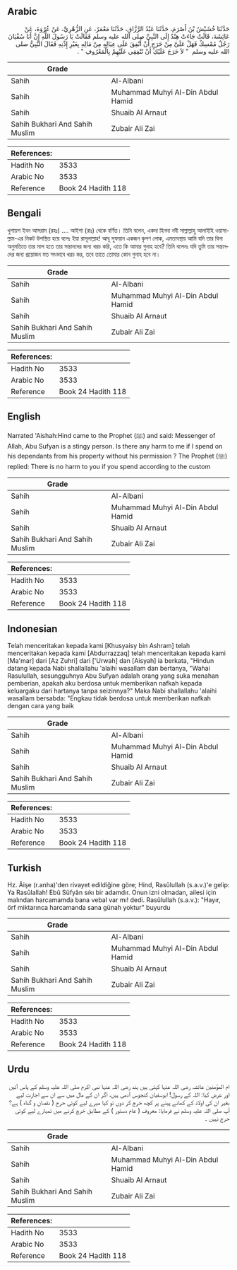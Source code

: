 ## Arabic


<div dir="rtl" lang="ar" style={{fontSize:'larger',backgroundColor:'#f8f9fa',padding:20}}>
حَدَّثَنَا خُشَيْشُ بْنُ أَصْرَمَ، حَدَّثَنَا عَبْدُ الرَّزَّاقِ، حَدَّثَنَا مَعْمَرٌ، عَنِ الزُّهْرِيِّ، عَنْ عُرْوَةَ، عَنْ عَائِشَةَ، قَالَتْ جَاءَتْ هِنْدٌ إِلَى النَّبِيِّ صلى الله عليه وسلم فَقَالَتْ يَا رَسُولَ اللَّهِ إِنَّ أَبَا سُفْيَانَ رَجُلٌ مُمْسِكٌ فَهَلْ عَلَىَّ مِنْ حَرَجٍ أَنْ أُنْفِقَ عَلَى عِيَالِهِ مِنْ مَالِهِ بِغَيْرِ إِذْنِهِ فَقَالَ النَّبِيُّ صلى الله عليه وسلم ‏ "‏ لاَ حَرَجَ عَلَيْكِ أَنْ تُنْفِقِي عَلَيْهِمْ بِالْمَعْرُوفِ ‏"‏ ‏.‏
</div>
<div style={{backgroundColor:'#f8f9fa',padding:20, marginBottom: 10}}><table> <thead> <tr> <th>Grade</th> <th></th> </tr> </thead> <tbody> <tr><td>Sahih</td><td>Al-Albani</td></tr><tr><td>Sahih</td><td>Muhammad Muhyi Al-Din Abdul Hamid</td></tr><tr><td>Sahih</td><td>Shuaib Al Arnaut</td></tr><tr><td>Sahih Bukhari And Sahih Muslim</td><td>Zubair Ali Zai</td></tr></tbody></table><table> <thead> <tr> <th>References:</th> <th></th> </tr> </thead> <tbody><tr><td>Hadith No</td><td>3533</td></tr><tr><td>Arabic No</td><td>3533</td></tr><tr><td>Reference</td><td>Book 24 Hadith 118</td></tr></tbody></table></div>

## Bengali


<div dir="ltr" lang="bn" style={{fontSize:'larger',backgroundColor:'#f8f9fa',padding:20}}>
খুশায়শ ইবন আসরাম (রহঃ) .... আইশা (রাঃ) থেকে বর্ণিত। তিনি বলেন, একদা হিনদা নবী সাল্লাল্লাহু আলাইহি ওয়াসাল্লাম-এর নিকট উপস্থিত হয়ে বলেঃ ইয়া রাসূলাল্লাহ! আবূ সুফয়ান একজন কৃপণ লোক, এমতাবস্থায় আমি যদি তার বিনা অনুমতিতে তার মাল হতে তার সন্তানদের জন্য খরচ করি, এতে কি আমার গুনাহ হবে? তিনি বলেনঃ যদি তুমি তার সন্তানদের জন্য প্রয়োজন মত সৎভাবে খরচ কর, তবে তাতে তোমার কোন গুনাহ হবে না।
</div>
<div style={{backgroundColor:'#f8f9fa',padding:20, marginBottom: 10}}><table> <thead> <tr> <th>Grade</th> <th></th> </tr> </thead> <tbody> <tr><td>Sahih</td><td>Al-Albani</td></tr><tr><td>Sahih</td><td>Muhammad Muhyi Al-Din Abdul Hamid</td></tr><tr><td>Sahih</td><td>Shuaib Al Arnaut</td></tr><tr><td>Sahih Bukhari And Sahih Muslim</td><td>Zubair Ali Zai</td></tr></tbody></table><table> <thead> <tr> <th>References:</th> <th></th> </tr> </thead> <tbody><tr><td>Hadith No</td><td>3533</td></tr><tr><td>Arabic No</td><td>3533</td></tr><tr><td>Reference</td><td>Book 24 Hadith 118</td></tr></tbody></table></div>

## English


<div dir="ltr" lang="en" style={{fontSize:'larger',backgroundColor:'#f8f9fa',padding:20}}>
Narrated 'Aishah:Hind came to the Prophet (ﷺ) and said: Messenger of Allah, Abu Sufyan is a stingy person. Is there any harm to me if I spend on his dependants from his property without his permission ? The Prophet (ﷺ) replied: There is no harm to you if you spend according to the custom
</div>
<div style={{backgroundColor:'#f8f9fa',padding:20, marginBottom: 10}}><table> <thead> <tr> <th>Grade</th> <th></th> </tr> </thead> <tbody> <tr><td>Sahih</td><td>Al-Albani</td></tr><tr><td>Sahih</td><td>Muhammad Muhyi Al-Din Abdul Hamid</td></tr><tr><td>Sahih</td><td>Shuaib Al Arnaut</td></tr><tr><td>Sahih Bukhari And Sahih Muslim</td><td>Zubair Ali Zai</td></tr></tbody></table><table> <thead> <tr> <th>References:</th> <th></th> </tr> </thead> <tbody><tr><td>Hadith No</td><td>3533</td></tr><tr><td>Arabic No</td><td>3533</td></tr><tr><td>Reference</td><td>Book 24 Hadith 118</td></tr></tbody></table></div>

## Indonesian


<div dir="ltr" lang="id" style={{fontSize:'larger',backgroundColor:'#f8f9fa',padding:20}}>
Telah menceritakan kepada kami [Khusyaisy bin Ashram] telah menceritakan kepada kami [Abdurrazzaq] telah menceritakan kepada kami [Ma'mar] dari [Az Zuhri] dari ['Urwah] dan [Aisyah] ia berkata, "Hindun datang kepada Nabi shallallahu 'alaihi wasallam dan bertanya, "Wahai Rasulullah, sesungguhnya Abu Sufyan adalah orang yang suka menahan pemberian, apakah aku berdosa untuk memberikan nafkah kepada keluargaku dari hartanya tanpa seizinnya?" Maka Nabi shallallahu 'alaihi wasallam bersabda: "Engkau tidak berdosa untuk memberikan nafkah dengan cara yang baik
</div>
<div style={{backgroundColor:'#f8f9fa',padding:20, marginBottom: 10}}><table> <thead> <tr> <th>Grade</th> <th></th> </tr> </thead> <tbody> <tr><td>Sahih</td><td>Al-Albani</td></tr><tr><td>Sahih</td><td>Muhammad Muhyi Al-Din Abdul Hamid</td></tr><tr><td>Sahih</td><td>Shuaib Al Arnaut</td></tr><tr><td>Sahih Bukhari And Sahih Muslim</td><td>Zubair Ali Zai</td></tr></tbody></table><table> <thead> <tr> <th>References:</th> <th></th> </tr> </thead> <tbody><tr><td>Hadith No</td><td>3533</td></tr><tr><td>Arabic No</td><td>3533</td></tr><tr><td>Reference</td><td>Book 24 Hadith 118</td></tr></tbody></table></div>

## Turkish


<div dir="ltr" lang="tr" style={{fontSize:'larger',backgroundColor:'#f8f9fa',padding:20}}>
Hz. Âişe (r.anha)'den rivayet edildiğine göre; Hind, Rasûlullah (s.a.v.)'e gelip: Ya Rasûlallah! Ebû Süfyân sıkı bir adamdır. Onun izni olmadan, ailesi için malından harcamamda bana vebal var mı! dedi. Rasûlullah (s.a.v.): "Hayır, örf miktarınca harcamanda sana günah yoktur" buyurdu
</div>
<div style={{backgroundColor:'#f8f9fa',padding:20, marginBottom: 10}}><table> <thead> <tr> <th>Grade</th> <th></th> </tr> </thead> <tbody> <tr><td>Sahih</td><td>Al-Albani</td></tr><tr><td>Sahih</td><td>Muhammad Muhyi Al-Din Abdul Hamid</td></tr><tr><td>Sahih</td><td>Shuaib Al Arnaut</td></tr><tr><td>Sahih Bukhari And Sahih Muslim</td><td>Zubair Ali Zai</td></tr></tbody></table><table> <thead> <tr> <th>References:</th> <th></th> </tr> </thead> <tbody><tr><td>Hadith No</td><td>3533</td></tr><tr><td>Arabic No</td><td>3533</td></tr><tr><td>Reference</td><td>Book 24 Hadith 118</td></tr></tbody></table></div>

## Urdu


<div dir="rtl" lang="ur" style={{fontSize:'larger',backgroundColor:'#f8f9fa',padding:20}}>
ام المؤمنین عائشہ رضی اللہ عنہا کہتی ہیں ہند رضی اللہ عنہا نبی اکرم صلی اللہ علیہ وسلم کے پاس آئیں اور عرض کیا: اللہ کے رسول! ابوسفیان کنجوس آدمی ہیں، اگر ان کے مال میں سے ان سے اجازت لیے بغیر ان کی اولاد کے کھانے پینے پر کچھ خرچ کر دوں تو کیا میرے لیے کوئی حرج ( نقصان و گناہ ) ہے؟ آپ صلی اللہ علیہ وسلم نے فرمایا: معروف ( عام دستور ) کے مطابق خرچ کرنے میں تمہارے لیے کوئی حرج نہیں ۔
</div>
<div style={{backgroundColor:'#f8f9fa',padding:20, marginBottom: 10}}><table> <thead> <tr> <th>Grade</th> <th></th> </tr> </thead> <tbody> <tr><td>Sahih</td><td>Al-Albani</td></tr><tr><td>Sahih</td><td>Muhammad Muhyi Al-Din Abdul Hamid</td></tr><tr><td>Sahih</td><td>Shuaib Al Arnaut</td></tr><tr><td>Sahih Bukhari And Sahih Muslim</td><td>Zubair Ali Zai</td></tr></tbody></table><table> <thead> <tr> <th>References:</th> <th></th> </tr> </thead> <tbody><tr><td>Hadith No</td><td>3533</td></tr><tr><td>Arabic No</td><td>3533</td></tr><tr><td>Reference</td><td>Book 24 Hadith 118</td></tr></tbody></table></div>